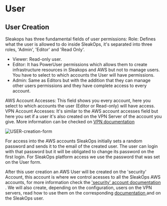 
# User

## User Creation

Sleakops has three fundamental fields of user permissions:
Role: Defines what the user is allowed to do inside SleakOps, it's separated into three roles, 'Admin', 'Editor' and 'Read Only'.
- Viewer: Read-only user.
- Editor: It has PowerUser permissions which allows them to create infrastructure resources in Sleakops and AWS but not to manage users. You have to select to which accounts the User will have permissions. 
- Admin: Same as Editors but with the addition that they can manage other users permissions and they have complete access to every account. 

AWS Account Accesses: This field shows you every account, here you select to which accounts the user (Editor or Read-only) will have access.
VPN Account Accesses: It's similar to the AWS account accesses field but here you set if a user it's also created on the VPN Server of the account you give. More information can be checked on [VPN documentation](/vpn.mdx)

<Zoom overlayBgColorEnd="rgba(255, 255, 255, 0.8)">
  <img src="/img/users/USER-creation-form.png" alt="USER-creation-form" />
</Zoom>

For access into the AWS accounts SleakOps initially sets a random password and sends it to the email of the created user. The user can login with that password but it will be obligated to change its password on the first login. For SleakOps platform access we use the password that was set on the User form.

After this user creation an AWS User will be created on the 'security' Account, this account is where we control acesses to all the SleakOps AWS accounts, for more information check the ['security' account documentation ](/provider/security_account.mdx). We will also create, depending on the configuration, users on the VPN servers, read how to use them on the corresponding [documentation ](/user/vpn_access.mdx) and on the SleakOps user.
